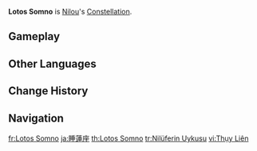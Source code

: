 {{Constellation Overview Infobox
|title     = Lotos Somno
|character = Nilou
|meaning   = Sleeping Lotus
}}
'''Lotos Somno''' is [[Nilou]]'s [[Constellation]].

==Gameplay==
{{Constellation Table|Nilou}}

==Other Languages==
{{Other Languages
|en       = Lotos Somno
|en_lang  = la
|en_tl    = Sleeping Lotus
|zhs      = 睡莲座
|zhs_rm   = Shuìlián-zuò
|zht      = 睡蓮座
|zht_rm   = Shuìlián-zuò
|zh_tl    = Sleeping Lotus Constellation
|zh_note  = {{zh|s=睡莲|t=睡蓮|rm=Shuìlián}} may also refer to the ''{{w|Nymphaea tetragona}}'', a species of {{w|Nymphaeaceae|water lily}}.
|ja       = 睡蓮座
|ja_rm    = Suiren-za{{Assumed}}
|ja_tl    = Water Lily Constellation{{Sino|ja|part=1}}
|ko       = {{tt|수련|睡蓮}}자리
|ko_rm    = Suryeon-jari
|ko_tl    = Water Lily Constellation{{Sino|ko|part=1}}
|es       = Lotos Somno
|fr       = Lotos Somno
|ru       = Водяная Лилия
|ru_tl    = Water Lily
|th       = Lotos Somno
|vi       = Cung {{tt|Thụy Liên|睡蓮}}
|vi_tl    = Water Lily Constellation{{Sino|vi|part=1}}
|de       = Lotos Somno
|id       = Lotos Somno
|pt       = Lotos Somno
|tr       = Nilüferin Uykusu
|tr_tl    = Lotus Slumber
|it       = Lotos Somno
}}

==Change History==
{{Change History|3.1}}

==Navigation==
{{Constellation Navbox}}

[[fr:Lotos Somno]]
[[ja:睡蓮座]]
[[th:Lotos Somno]]
[[tr:Nilüferin Uykusu]]
[[vi:Thụy Liên]]